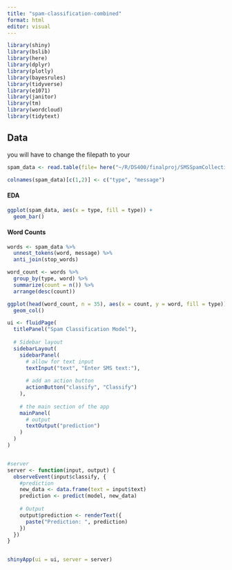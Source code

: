```yaml
---
title: "spam-classification-combined"
format: html
editor: visual
---
```


```r
library(shiny)
library(bslib)
library(here)
library(dplyr)
library(plotly)
library(bayesrules)
library(tidyverse)
library(e1071)
library(janitor)
library(tm)
library(wordcloud)
library(tidytext)
```

## Data

you will have to change the filepath to your

```r
spam_data <- read.table(file= here("~/R/DS400/finalproj/SMSSpamCollection.txt"), sep="\t", quote="", comment.char="")

colnames(spam_data)[c(1,2)] <- c("type", "message")
```

#### EDA

```r
ggplot(spam_data, aes(x = type, fill = type)) +
  geom_bar()
```

#### Word Counts

```r
words <- spam_data %>%
  unnest_tokens(word, message) %>%
  anti_join(stop_words)

word_count <- words %>%
  group_by(type, word) %>%
  summarize(count = n()) %>%
  arrange(desc(count))
```

```r
ggplot(head(word_count, n = 35), aes(x = count, y = word, fill = type)) +
  geom_col()
```

```r
ui <- fluidPage(
  titlePanel("Spam Classification Model"),
  
  # Sidebar layout
  sidebarLayout(
    sidebarPanel(
      # allow for text input
      textInput("text", "Enter SMS text:"),
      
      # add an action button
      actionButton("classify", "Classify")
    ),
    
    # the main section of the app
    mainPanel(
      # output
      textOutput("prediction")
    )
  )
)


#server
server <- function(input, output) {
  observeEvent(input$classify, {
    #prediction
    new_data <- data.frame(text = input$text)
    prediction <- predict(model, new_data)
    
    # Output
    output$prediction <- renderText({
      paste("Prediction: ", prediction)
    })
  })
}


shinyApp(ui = ui, server = server)
```
